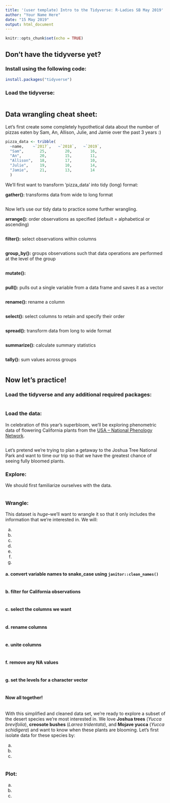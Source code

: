 ```yaml
---
title: '(user template) Intro to the Tidyverse: R-Ladies SB May 2019'
author: "Your Name Here"
date: "15 May 2019"
output: html_document
---
```


```r
knitr::opts_chunk$set(echo = TRUE)
```

## **Don't have the tidyverse yet?**
### Install using the following code:

```r
install.packages("tidyverse")
```

### Load the tidyverse:

```r

```

## **Data wrangling cheat sheet:**

Let's first create some completely hypothetical data about the number of pizzas eaten by Sam, An, Allison, Julie, and Jamie over the past 3 years :)
```r
pizza_data <- tribble(
  ~name,    ~`2017`,   ~`2018`,   ~`2019`, 
  "Sam",       25,        20,        16,   
  "An",        20,        15,        11,  
  "Allison",   18,        17,        10,
  "Julie",     19,        10,        14,
  "Jamie",     21,        13,        14
  )
```

We'll first want to transform 'pizza_data' into tidy (long) format:

**gather():** transforms data from wide to long format
```r

```

Now let's use our tidy data to practice some further wrangling.

**arrange():** order observations as specified (default = alphabetical or ascending)
```r

```

**filter():** select observations within columns
```r

```

**group_by():** groups observations such that data operations are performed at the level of the group
```r

```

**mutate():** 
```r

```

**pull():** pulls out a single variable from a data frame and saves it as a vector
```r

```

**rename():** rename a column
```r

```

**select():** select columns to retain and specify their order
```r

```

**spread():** transform data from long to wide format
```r

```

**summarize():** calculate summary statistics
```r

```

**tally():** sum values across groups
```r

```

## **Now let's practice!**

### Load the tidyverse and any additional required packages:

```r

```

### Load the data: 

In celebration of this year's superbloom, we'll be exploring phenometric data of flowering California plants from the [USA -- National Phenology Network](https://www.usanpn.org/home).

```r

```

Let's pretend we're trying to plan a getaway to the Joshua Tree National Park and want to time our trip so that we have the greatest chance of seeing fully bloomed plants. 

### Explore: 

We should first familiarize ourselves with the data. 

```r

```

### Wrangle:

This dataset is *huge*--we'll want to wrangle it so that it only includes the information that we're interested in. We will:

a.   
b. 
c.   
d.   
e.  
f. 
g.

#### a. convert variable names to snake_case using `janitor::clean_names()`

```r

```

#### b. filter for California observations

```r

```

#### c. select the columns we want

```r

```

#### d. rename columns

```r

```

#### e. unite columns

```r

```

#### f. remove any NA values

```r

```

#### g. set the levels for a character vector

```r

```

#### Now all together!

```r

```

With this simplified and cleaned data set, we're ready to explore a subset of the desert species we're most interested in. We love **Joshua trees** (*Yucca brevifolia*), **creosote bushes** (*Larrea tridentata*), and **Mojave yucca** (*Yucca schidigera*) and want to know when these plants are blooming. Let's first isolate data for these species by:

a. 
b. 
c. 

```r

```

### Plot:

a. 
b. 
c. 

```r

```